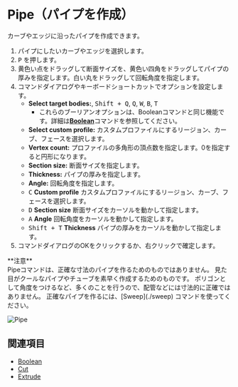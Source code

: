 
# Pipe（パイプを作成）

<Reference shortcut="P" command="Pipe" button="コマンドバー右" />

カーブやエッジに沿ったパイプを作成できます。

1. パイプにしたいカーブやエッジを選択します。
2. <kbd>P</kbd> を押します。
3. 黄色い点をドラッグして断面サイズを、黄色い四角をドラッグしてパイプの厚みを指定します。白い丸をドラッグして回転角度を指定します。
4. コマンドダイアログやキーボードショートカットでオプションを設定します。
     - **Select target bodies:**, <kbd>Shift + Q</kbd>, <kbd>Q</kbd>, <kbd>W</kbd>,  <kbd>B</kbd>,  <kbd>T</kbd>
          - これらのブーリアンオプションは、Booleanコマンドと同じ機能です。詳細は[**Boolean**](./boolean)コマンドを参照してください。
     - **Select custom profile:** カスタムプロファイルにするリージョン、カーブ、フェースを選択します。
     - **Vertex count:** プロファイルの多角形の頂点数を指定します。0を指定すると円形になります。
     - **Section size:** 断面サイズを指定します。
     - **Thickness:** パイプの厚みを指定します。
     - **Angle:** 回転角度を指定します。
     - <kbd>C</kbd> **Custom profile** カスタムプロファイルにするリージョン、カーブ、フェースを選択します。
     - <kbd>D</kbd> **Section size** 断面サイズをカーソルを動かして指定します。
     - <kbd>A</kbd> **Angle** 回転角度をカーソルを動かして指定します。
     - <kbd>Shift + T</kbd> **Thickness** パイプの厚みをカーソルを動かして指定します。
5. コマンドダイアログのOKをクリックするか、右クリックで確定します。

<Callout emoji="❗">
**注意**<br />
Pipeコマンドは、正確な寸法のパイプを作るためのものではありません。
見た目がクールなパイプやチューブを素早く作成するためのものです。
ポリゴンとして角度をつけるなど、多くのことを行うので、配管などには寸法的に正確ではありません。
正確なパイプを作るには、[Sweep](./sweep) コマンドを使ってください。
</Callout>

![Pipe](/img/pipe.gif)

## 関連項目
- [Boolean](./boolean)
- [Cut](./cut)
- [Extrude](./extrude)



















